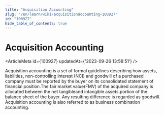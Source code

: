 ```yaml
---
title: "Acquisition Accounting"
slug: "/en/learn/wiki/acquisitionaccounting-100927"
id: "100927"
hide_table_of_contents: true
---
```



# Acquisition Accounting

<ArticleMeta id={100927} updatedAt={'2023-09-26 13:58:51'} />
<div className='border-solid border-b border-t-0 my-4 border-[var(--ifm-color-gray-300)]' />

Acquisition accounting is a set of formal guidelines describing how assets, liabilities, non-controlling interest (NCI) and goodwill of a purchased company must be reported by the buyer on its consolidated statement of financial position.The fair market value(FMV) of the acquired company is allocated between the net tangibleand intangible assets portion of the balance sheet of the buyer. Any resulting difference is regarded as goodwill. Acquisition accounting is also referred to as business combination accounting.
